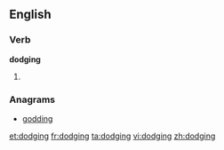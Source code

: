 ==English==

===Verb===
'''dodging'''

# {{present participle of|[[dodge]]}}

===Anagrams===
* {{alphagram|ddggino}} [[godding#English|godding]]

[[et:dodging]]
[[fr:dodging]]
[[ta:dodging]]
[[vi:dodging]]
[[zh:dodging]]